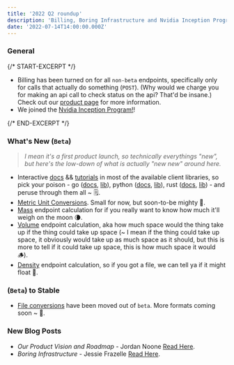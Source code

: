 ```yaml
---
title: '2022 Q2 roundup'
description: 'Billing, Boring Infrastructure and Nvidia Inception Program'
date: '2022-07-14T14:00:00.000Z'
---
```


### General

{/* START-EXCERPT */}

-   Billing has been turned on for all `non-beta` endpoints, specifically only for calls that actually do something (`POST`). (Why would we charge you for making an api call to check status on the api? That'd be insane.) Check out our [product page](https://kittycad.io/product) for more information.
-   We joined the [Nvidia Inception Program!](https://www.nvidia.com/en-us/startups/)!

{/* END-EXCERPT */}

### What's New (`Beta`)

> _I mean it's a first product launch, so technically everythings "new", but here's the low-down of what is actually "new new" around here._

-   Interactive [docs](https://docs.kittycad.io/api) && [tutorials](https://docs.kittycad.io/tutorials) in most of the available client libraries, so pick your poison - go ([docs](https://docs.kittycad.io/api/authentication?lang=go), [lib](https://github.com/KittyCAD/kittycad.go)), python ([docs](https://docs.kittycad.io/api/authentication?lang=python), [lib](https://github.com/KittyCAD/kittycad.py)), rust ([docs](https://docs.kittycad.io/api/authentication?lang=rust), [lib](https://github.com/KittyCAD/kittycad.rs)) - and peruse through them all ~ 🗒️.
-   [Metric Unit Conversions](https://docs.kittycad.io/api/convert-units). Small for now, but soon-to-be mighty 💪.
-   [Mass](https://docs.kittycad.io/api/get-cad-file-mass) endpoint calculation for if you really want to know how much it'll weigh on the moon 🌘.
-   [Volume](https://docs.kittycad.io/api/get-cad-file-volume) endpoint calculation, aka how much space would the thing take up if the thing could take up space (~ I mean if the thing could take up space, it obviously would take up as much space as it should, but this is more to tell if it could take up space, this is how much space it would 🪵).
-   [Density](https://docs.kittycad.io/api/get-cad-file-density) endpoint calculation, so if you got a file, we can tell ya if it might float 🌊.

### (`Beta`) to Stable

-   [File conversions](https://docs.kittycad.io/api/convert-cad-file) have been moved out of `beta`. More formats coming soon ~ 👀.

### New Blog Posts

-   _Our Product Vision and Roadmap_ - Jordan Noone [Read Here](https://kittycad.io/blog/product-launch).
-   _Boring Infrastructure_ - Jessie Frazelle [Read Here](https://kittycad.io/blog/boring-infrastructure).
